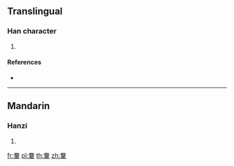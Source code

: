 {{character info/new}}
==Translingual==

===Han character===
{{Han char|rn=178|rad=韋|as=06|sn=15|four=90506|canj=FQDMQ}}

# {{defn|Han|sort=韋06}}

====References====
* {{Han ref|kx=1394.050|dkj=43132|dj=1908.260|hdz=74505.170|uh=97CF|ud=38863|bh=E8B5|bd=59573}}

----

==Mandarin==

===Hanzi===
{{cmn-hanzi|pin=[[juàn]] ([[juan4]])|wg=chüan<sup>4</sup>}}

# {{defn|lang=cmn|sort=韋06}}

[[fr:韏]]
[[pl:韏]]
[[th:韏]]
[[zh:韏]]